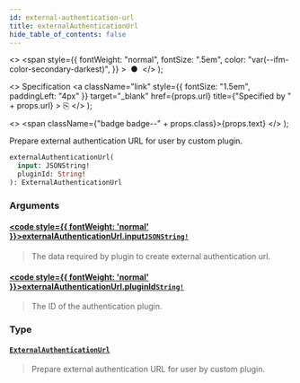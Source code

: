```yaml
---
id: external-authentication-url
title: externalAuthenticationUrl
hide_table_of_contents: false
---
```


  <>
    <span
      style={{
        fontWeight: "normal",
        fontSize: ".5em",
        color: "var(--ifm-color-secondary-darkest)",
      }}
    >
      &nbsp;●&nbsp;
    </span>
  </>
);

  <>
    Specification
    <a
      className="link"
      style={{ fontSize: "1.5em", paddingLeft: "4px" }}
      target="\_blank"
      href={props.url}
      title={"Specified by " + props.url}
    >
      ⎘
    </a>
  </>
);

  <>
    <span className={"badge badge--" + props.class}>{props.text}</span>
  </>
);

Prepare external authentication URL for user by custom plugin.

```graphql
externalAuthenticationUrl(
  input: JSONString!
  pluginId: String!
): ExternalAuthenticationUrl
```

### Arguments

#### [<code style={{ fontWeight: 'normal' }}>externalAuthenticationUrl.<b>input</b></code>](#)<Bullet />[`JSONString!`](../../api-reference/scalars/jsonstring) <Badge class="secondary" text="non-null"/> <Badge class="secondary" text="scalar"/>

> The data required by plugin to create external authentication url.

#### [<code style={{ fontWeight: 'normal' }}>externalAuthenticationUrl.<b>pluginId</b></code>](#)<Bullet />[`String!`](../../api-reference/scalars/string) <Badge class="secondary" text="non-null"/> <Badge class="secondary" text="scalar"/>

> The ID of the authentication plugin.

### Type

#### [`ExternalAuthenticationUrl`](../../api-reference/objects/external-authentication-url) <Badge class="secondary" text="object"/>

> Prepare external authentication URL for user by custom plugin.
